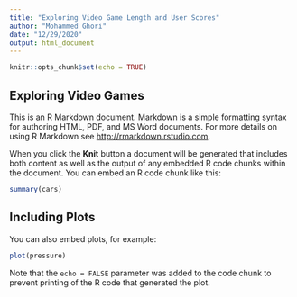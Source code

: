 ---
title: "Exploring Video Game Length and User Scores"
author: "Mohammed Ghori"
date: "12/29/2020"
output: html_document
---

```{r setup, include=FALSE}
knitr::opts_chunk$set(echo = TRUE)
```

## Exploring Video Games

This is an R Markdown document. Markdown is a simple formatting syntax for authoring HTML, PDF, and MS Word documents. For more details on using R Markdown see <http://rmarkdown.rstudio.com>.

When you click the **Knit** button a document will be generated that includes both content as well as the output of any embedded R code chunks within the document. You can embed an R code chunk like this:

```{r cars}
summary(cars)
```

## Including Plots

You can also embed plots, for example:

```{r pressure, echo=FALSE}
plot(pressure)
```

Note that the `echo = FALSE` parameter was added to the code chunk to prevent printing of the R code that generated the plot.
